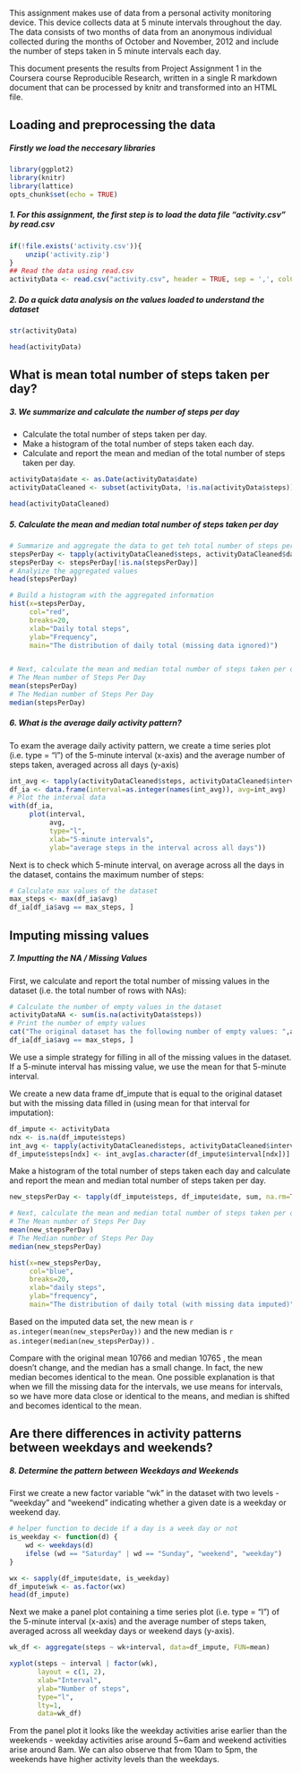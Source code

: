 This assignment makes use of data from a personal activity monitoring device. This device collects data at 5 minute intervals throughout the day. The data consists of two months of data from an anonymous individual collected during the months of October and November, 2012 and include the number of steps taken in 5 minute intervals each day.

This document presents the results from Project Assignment 1 in the Coursera course Reproducible Research, written in a single R markdown document that can be processed by knitr and transformed into an HTML file.

## Loading and preprocessing the data
##### Firstly we load the neccesary libraries
```r
library(ggplot2)
library(knitr)
library(lattice)
opts_chunk$set(echo = TRUE)
```
##### 1. For this assignment, the first step is to load the data file “activity.csv” by read.csv
```r
if(!file.exists('activity.csv')){
    unzip('activity.zip')
}
## Read the data using read.csv
activityData <- read.csv("activity.csv", header = TRUE, sep = ',', colClasses = c("numeric", "character","integer"), na.strings="NA")

```

##### 2. Do a quick data analysis on the values loaded to understand the dataset
```r
str(activityData)

head(activityData)
```
## What is mean total number of steps taken per day?
##### 3. We summarize and calculate the number of steps per day 

- Calculate the total number of steps taken per day.
- Make a histogram of the total number of steps taken each day.
- Calculate and report the mean and median of the total number of steps taken per day.
```r
activityData$date <- as.Date(activityData$date)
activityDataCleaned <- subset(activityData, !is.na(activityData$steps))

head(activityDataCleaned)
```
##### 5. Calculate the mean and median total number of steps taken per day
```r
# Summarize and aggregate the data to get teh total number of steps per day
stepsPerDay <- tapply(activityDataCleaned$steps, activityDataCleaned$date, sum, na.rm=TRUE, simplify=T)
stepsPerDay <- stepsPerDay[!is.na(stepsPerDay)]
# Analyize the aggregated values  
head(stepsPerDay)

# Build a histogram with the aggregated information 
hist(x=stepsPerDay,
     col="red",
     breaks=20,
     xlab="Daily total steps",
     ylab="Frequency",
     main="The distribution of daily total (missing data ignored)")


# Next, calculate the mean and median total number of steps taken per day
# The Mean number of Steps Per Day
mean(stepsPerDay)
# The Median number of Steps Per Day
median(stepsPerDay)
```

##### 6. What is the average daily activity pattern?

To exam the average daily activity pattern, we create a time series plot (i.e. type = “l”) of the 5-minute interval (x-axis) and the average number of steps taken, averaged across all days (y-axis)

```r
int_avg <- tapply(activityDataCleaned$steps, activityDataCleaned$interval, mean, na.rm=TRUE, simplify=T)
df_ia <- data.frame(interval=as.integer(names(int_avg)), avg=int_avg)
# Plot the interval data 
with(df_ia,
     plot(interval,
          avg,
          type="l",
          xlab="5-minute intervals",
          ylab="average steps in the interval across all days"))
```

Next is to check which 5-minute interval, on average across all the days in the dataset, contains the maximum number of steps:

```r
# Calculate max values of the dataset
max_steps <- max(df_ia$avg)
df_ia[df_ia$avg == max_steps, ]
```

## Imputing missing values
##### 7. Imputting the NA / Missing Values

First, we calculate and report the total number of missing values in the dataset (i.e. the total number of rows with NAs):

```r
# Calculate the number of empty values in the dataset 
activityDataNA <- sum(is.na(activityData$steps))
# Print the number of empty values 
cat("The original dataset has the following number of empty values: ",activityDataNA)
df_ia[df_ia$avg == max_steps, ]

```

We use a simple strategy for filling in all of the missing values in the dataset. If a 5-minute interval has missing value, we use the mean for that 5-minute interval.

We create a new data frame df_impute that is equal to the original dataset but with the missing data filled in (using mean for that interval for imputation):
```r

df_impute <- activityData
ndx <- is.na(df_impute$steps)
int_avg <- tapply(activityDataCleaned$steps, activityDataCleaned$interval, mean, na.rm=TRUE, simplify=T)
df_impute$steps[ndx] <- int_avg[as.character(df_impute$interval[ndx])]

```
Make a histogram of the total number of steps taken each day and calculate and report the mean and median total number of steps taken per day.
```r
new_stepsPerDay <- tapply(df_impute$steps, df_impute$date, sum, na.rm=TRUE, simplify=T)

# Next, calculate the mean and median total number of steps taken per day
# The Mean number of Steps Per Day
mean(new_stepsPerDay)
# The Median number of Steps Per Day
median(new_stepsPerDay)

hist(x=new_stepsPerDay,
     col="blue",
     breaks=20,
     xlab="daily steps",
     ylab="frequency",
     main="The distribution of daily total (with missing data imputed)")
```

Based on the imputed data set, the new mean is `r as.integer(mean(new_stepsPerDay)) ` and the new median is `r as.integer(median(new_stepsPerDay)) ` . 

Compare with the original mean 10766 and median 10765 , the mean doesn't change, and the median has a small change. In fact, the new median becomes identical to the mean. One possible explanation is that when we fill the missing data for the intervals, we use means for intervals, so we have more data close or identical to the means, and median is shifted and becomes identical to the mean.


## Are there differences in activity patterns between weekdays and weekends?
##### 8. Determine the pattern between Weekdays and Weekends

First we create a new factor variable “wk” in the dataset with two levels - “weekday” and “weekend” indicating whether a given date is a weekday or weekend day.
```r
# helper function to decide if a day is a week day or not
is_weekday <- function(d) {
    wd <- weekdays(d)
    ifelse (wd == "Saturday" | wd == "Sunday", "weekend", "weekday")
}

wx <- sapply(df_impute$date, is_weekday)
df_impute$wk <- as.factor(wx)
head(df_impute)
```

Next we make a panel plot containing a time series plot (i.e. type = “l”) of the 5-minute interval (x-axis) and the average number of steps taken, averaged across all weekday days or weekend days (y-axis).
```r
wk_df <- aggregate(steps ~ wk+interval, data=df_impute, FUN=mean)

xyplot(steps ~ interval | factor(wk),
       layout = c(1, 2),
       xlab="Interval",
       ylab="Number of steps",
       type="l",
       lty=1,
       data=wk_df)

```

From the panel plot it looks like the weekday activities arise earlier than the weekends - weekday activities arise around 5~6am and weekend activities arise around 8am. We can also observe that from 10am to 5pm, the weekends have higher activity levels than the weekdays.
